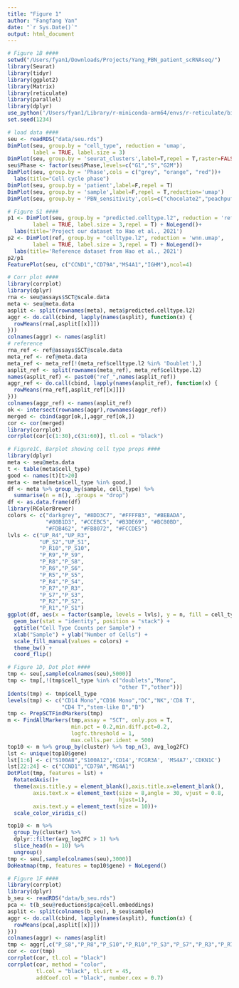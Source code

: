 ```yaml
---
title: "Figure 1"
author: "Fangfang Yan"
date: "`r Sys.Date()`"
output: html_document
---
```


```r
# Figure 1B ####
setwd("/Users/fyan1/Downloads/Projects/Yang_PBN_patient_scRNAseq/")
library(Seurat)
library(tidyr)
library(ggplot2)
library(Matrix)
library(reticulate)
library(parallel)
library(dplyr)
use_python('/Users/fyan1/Library/r-miniconda-arm64/envs/r-reticulate/bin/python')
set.seed(1234)

# load data ####
seu <- readRDS("data/seu.rds")
DimPlot(seu, group.by = "cell_type", reduction = 'umap',
        label = TRUE, label.size = 3)
DimPlot(seu, group.by = 'seurat_clusters',label=T,repel = T,raster=FALSE)
seu$Phase <- factor(seu$Phase,levels=c("G1","S","G2M"))
DimPlot(seu, group.by = 'Phase',cols = c("grey", "orange", "red"))+
  labs(title="Cell cycle phase")
DimPlot(seu, group.by = 'patient',label=F,repel = T)
DimPlot(seu, group.by = 'sample',label=F,repel = T,reduction='umap')
DimPlot(seu, group.by = 'PBN_sensitivity',cols=c("chocolate2","peachpuff4"))
```


```r
# Figure S1 ####
p1 <- DimPlot(seu, group.by = "predicted.celltype.l2", reduction = 'ref.umap',
        label = TRUE, label.size = 3,repel = T) + NoLegend()+
  labs(title='Project our dataset to Hao et al., 2021')
p2 <- DimPlot(ref, group.by = "celltype.l2", reduction = 'wnn.umap',
        label = TRUE, label.size = 3,repel = T) + NoLegend()+
  labs(title='Reference dataset from Hao et al., 2021')
p2/p1
FeaturePlot(seu, c("CCND1","CD79A","MS4A1","IGHM"),ncol=4)
```

```r
# Corr plot ####
library(corrplot)
library(dplyr)
rna <- seu@assays$SCT@scale.data
meta <- seu@meta.data
asplit <- split(rownames(meta), meta$predicted.celltype.l2)
aggr <- do.call(cbind, lapply(names(asplit), function(x) {
  rowMeans(rna[,asplit[[x]]])
}))
colnames(aggr) <- names(asplit)
# reference
rna_ref <- ref@assays$SCT@scale.data
meta_ref <- ref@meta.data
meta_ref <- meta_ref[!(meta_ref$celltype.l2 %in% 'Doublet'),]
asplit_ref <- split(rownames(meta_ref), meta_ref$celltype.l2)
names(asplit_ref) <- paste0("ref_",names(asplit_ref))
aggr_ref <- do.call(cbind, lapply(names(asplit_ref), function(x) {
  rowMeans(rna_ref[,asplit_ref[[x]]])
}))
colnames(aggr_ref) <- names(asplit_ref)
ok <- intersect(rownames(aggr),rownames(aggr_ref))
merged <- cbind(aggr[ok,],aggr_ref[ok,])
cor <- cor(merged)
library(corrplot)
corrplot(cor[c(1:30),c(31:60)], tl.col = "black")
```

```r
# Figure1C, Barplot showing cell type props ####
library(dplyr)
meta <- seu@meta.data
t <- table(meta$cell_type)
good <- names(t)[t>20]
meta <- meta[meta$cell_type %in% good,]
df <- meta %>% group_by(sample, cell_type) %>% 
  summarise(n = n(), .groups = "drop")
df <- as.data.frame(df)
library(RColorBrewer)  
colors <- c("darkgrey", "#8DD3C7", "#FFFFB3", "#BEBADA",
            "#80B1D3", "#CCEBC5", "#B3DE69", "#BC80BD",
            "#FDB462", "#FB8072", "#FCCDE5")
lvls <- c("UP_R4","UP_R3",
          "UP_S2","UP_S1",
          "P_R10","P_S10",
          "P_R9","P_S9",
          "P_R8","P_S8",
          "P_R6","P_S6",
          "P_R5","P_S5",
          "P_R4","P_S4",
          "P_R7","P_R3",
          "P_S7","P_S3",
          "P_R2","P_S2",
          "P_R1","P_S1")
ggplot(df, aes(x = factor(sample, levels = lvls), y = n, fill = cell_type)) +
  geom_bar(stat = "identity", position = "stack") +
  ggtitle("Cell Type Counts per Sample") +
  xlab("Sample") + ylab("Number of Cells") +
  scale_fill_manual(values = colors) +
  theme_bw() +
  coord_flip()
```

```r
# Figure 1D, Dot plot ####
tmp <- seu[,sample(colnames(seu),5000)]
tmp <- tmp[,!(tmp$cell_type %in% c("doublets","Mono",
                                   "other T","other"))]
Idents(tmp) <- tmp$cell_type
levels(tmp) <- c("CD14 Mono","CD16 Mono","DC","NK",'CD8 T',
                 "CD4 T","stem-like B","B")
tmp <- PrepSCTFindMarkers(tmp)
m <- FindAllMarkers(tmp,assay = "SCT", only.pos = T,
                    min.pct = 0.2,min.diff.pct=0.2,
                    logfc.threshold = 1,
                    max.cells.per.ident = 500)
top10 <- m %>% group_by(cluster) %>% top_n(3, avg_log2FC)
lst <- unique(top10$gene)
lst[1:6] <- c("S100A8","S100A12",'CD14','FCGR3A', 'MS4A7','CDKN1C')
lst[22:24] <- c("CCND1","CD79A","MS4A1")
DotPlot(tmp, features = lst) + 
  RotatedAxis()+
  theme(axis.title.y = element_blank(),axis.title.x=element_blank(),
        axis.text.x = element_text(size = 8,angle = 30, vjust = 0.8, 
                                   hjust=1),
        axis.text.y = element_text(size = 10))+
  scale_color_viridis_c()

top10 <- m %>%
  group_by(cluster) %>%
  dplyr::filter(avg_log2FC > 1) %>%
  slice_head(n = 10) %>%
  ungroup()
tmp <- seu[,sample(colnames(seu),3000)]
DoHeatmap(tmp, features = top10$gene) + NoLegend()
```

```r
# Figure 1F ####
library(corrplot)
library(dplyr)
b_seu <- readRDS("data/b_seu.rds")
pca <- t(b_seu@reductions$pca@cell.embeddings)
asplit <- split(colnames(b_seu), b_seu$sample)
aggr <- do.call(cbind, lapply(names(asplit), function(x) {
  rowMeans(pca[,asplit[[x]]])
}))
colnames(aggr) <- names(asplit)
tmp <- aggr[,c("P_S8","P_R8","P_S10","P_R10","P_S3","P_S7","P_R3","P_R7")]
cor <- cor(tmp)
corrplot(cor, tl.col = "black")
corrplot(cor, method = "color",
         tl.col = "black", tl.srt = 45, 
         addCoef.col = "black", number.cex = 0.7)
```